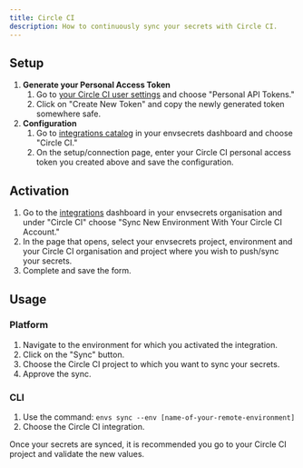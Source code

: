 ```yaml
---
title: Circle CI
description: How to continuously sync your secrets with Circle CI.
---
```


## Setup

1. **Generate your Personal Access Token**
   1. Go to [your Circle CI user settings](https://app.circleci.com/settings/user/tokens) and choose "Personal API Tokens."
   2. Click on "Create New Token" and copy the newly generated token somewhere safe.
2. **Configuration**
   1. Go to [integrations catalog](https://app.envsecrets.com/integrations/catalog) in your envsecrets dashboard and choose "Circle CI."
   2. On the setup/connection page, enter your Circle CI personal access token you created above and save the configuration.

## Activation

1. Go to the [integrations](https://app.envsecrets.com/integrations) dashboard in your envsecrets organisation and under "Circle CI" choose "Sync New Environment With Your Circle CI Account."
1. In the page that opens, select your envsecrets project, environment and your Circle CI organisation and project where you wish to push/sync your secrets.
1. Complete and save the form.

## Usage

### Platform

1. Navigate to the environment for which you activated the integration.
1. Click on the "Sync" button.
1. Choose the Circle CI project to which you want to sync your secrets.
1. Approve the sync.

### CLI

1. Use the command: `envs sync --env [name-of-your-remote-environment]`
1. Choose the Circle CI integration.

<Tip>

Once your secrets are synced, it is recommended you go to your Circle CI project and validate the new values.

</Tip>